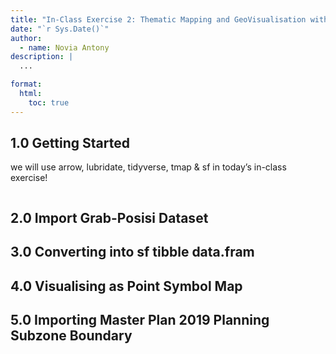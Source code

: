 ```yaml
---
title: "In-Class Exercise 2: Thematic Mapping and GeoVisualisation with R"
date: "`r Sys.Date()`"
author:
  - name: Novia Antony
description: |
  ...

format:
  html:
    toc: true
---
```


## 1.0 Getting Started

we will use arrow, lubridate, tidyverse, tmap & sf in today's in-class exercise!

```r
```

## 2.0 Import Grab-Posisi Dataset

## 3.0 Converting into sf tibble data.fram

## 4.0 Visualising as Point Symbol Map

## 5.0 Importing Master Plan 2019 Planning Subzone Boundary